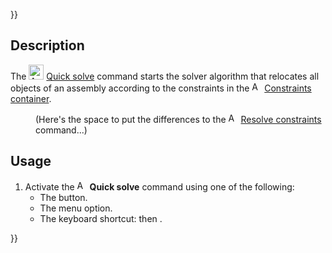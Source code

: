 {{UnfinishedDocu{{#translation:}}}}
<languages/>

{{Docnav
|[[Assembly3_ResolveConstraints|Resolve constraints]]
|[[Assembly3_MovePart|Move part]]
|[[Assembly3_Workbench|Assembly3]]
|IconL=Assembly3_workbench_icon.svg
|IconR=Assembly_Move.svg
|IconC=Assembly3_workbench_icon.svg
}}

{{GuiCommand
|Name=Assembly3 QuickSolve
|Icon=Assembly_QuickSolve.svg
|MenuLocation=Assembly3 → Quick solve
|Workbenches=[[Assembly3_Workbench|Assembly3]]
|Shortcut={{KEY|A}} then {{KEY|F}}
}}

== Description ==

The [[Image:Assembly_QuickSolve.svg‎‎|24px]] [[Assembly3_QuickSolve|Quick solve]] command starts the solver algorithm that relocates all objects of an assembly according to the constraints in the [[Image:Assembly_Assembly_Constraints_Tree.svg|16px]] [[Assembly3_CreateAssembly#Description|Constraints container]].

: (Here's the space to put the differences to the [[Image:Assembly3_workbench_icon.svg‎‎|16px]] [[Assembly3_ResolveConstraints|Resolve constraints]] command...)

== Usage ==

# Activate the [[Image:Assembly_QuickSolve.svg‎‎|16px]] '''Quick solve''' command using one of the following:
#* The {{Button|[[Image:Assembly_QuickSolve.svg‎‎|16px]] [[Assembly3_QuickSolve|Quick solve]]}} button.
#* The {{MenuCommand|Assembly3 → [[Image:Assembly_QuickSolve.svg‎‎|16px]] Quick solve}} menu option.
#* The keyboard shortcut: {{KEY|A}} then {{KEY|F}}.


{{Docnav
|[[Assembly3_ResolveConstraints|Resolve constraints]]
|[[Assembly3_MovePart|Move part]]
|[[Assembly3_Workbench|Assembly3]]
|IconL=Assembly3_workbench_icon.svg
|IconR=Assembly_Move.svg
|IconC=Assembly3_workbench_icon.svg
}}

{{Userdocnavi{{#translation:}}}}